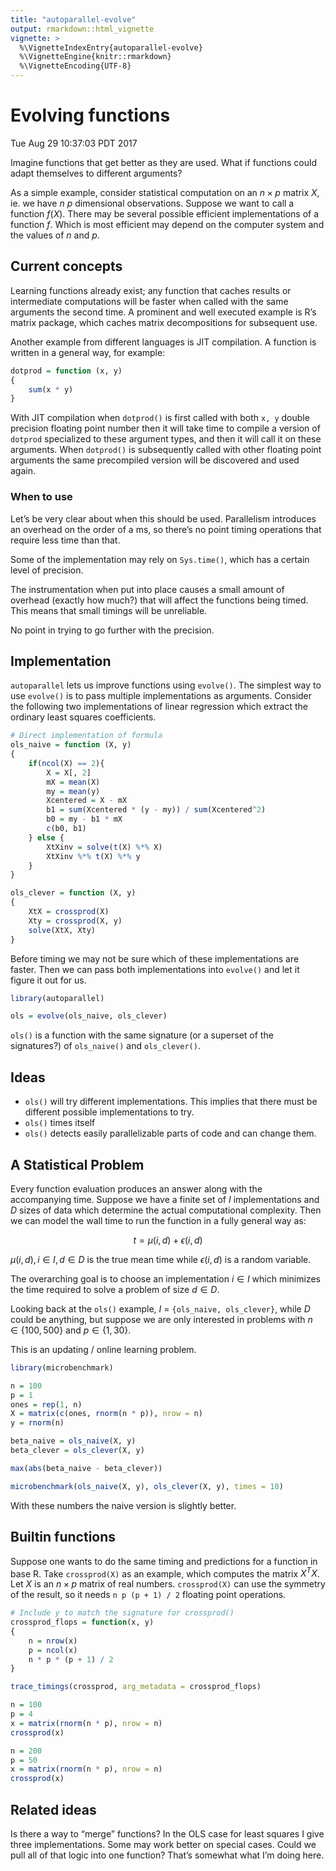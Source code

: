 ```yaml
---
title: "autoparallel-evolve"
output: rmarkdown::html_vignette
vignette: >
  %\VignetteIndexEntry{autoparallel-evolve}
  %\VignetteEngine{knitr::rmarkdown}
  %\VignetteEncoding{UTF-8}
---
```


# Evolving functions

Tue Aug 29 10:37:03 PDT 2017

Imagine functions that get better as they are used. 
What if functions could adapt themselves to different arguments?

As a simple example, consider statistical computation on an $n \times p$
matrix $X$, ie. we have $n$ $p$ dimensional observations. Suppose we want
to call a function $f(X)$. There may be several possible efficient
implementations of a function $f$. Which is most efficient may depend on the
computer system and the values of $n$ and $p$.


## Current concepts

Learning functions already
exist; any function that caches results or intermediate computations will
be faster when called with the same arguments the second time. A prominent
and well executed example is R's matrix package, which caches matrix
decompositions for subsequent use.

Another example from different languages is JIT compilation. A function
is written in a general way, for example:

```R
dotprod = function (x, y)
{
    sum(x * y)
}
```

With JIT compilation when `dotprod()` is first called with both `x, y`
double precision floating point number then it will take time to compile a
version of `dotprod` specialized to these argument types, and then it will
call it on these arguments. When `dotprod()` is subsequently called with other
floating point arguments the same precompiled version will be discovered
and used again.

### When to use

Let's be very clear about when this should be used. Parallelism introduces
an overhead on the order of a ms, so there's no point timing operations
that require less time than that.

Some of the implementation may rely on `Sys.time()`, which has
a certain level of precision.

The instrumentation when put into place causes a small amount of overhead
(exactly how much?) that will affect the functions being timed. This means
that small timings will be unreliable.

No point in trying to go further with the precision.

## Implementation

`autoparallel` lets us improve functions using `evolve()`. The simplest
way to use `evolve()` is to pass multiple implementations as arguments.
Consider the following two implementations of linear regression which
extract the ordinary least squares coefficients.

```R

# Direct implementation of formula
ols_naive = function (X, y)
{
    if(ncol(X) == 2){
        X = X[, 2]
        mX = mean(X)
        my = mean(y)
        Xcentered = X - mX
        b1 = sum(Xcentered * (y - my)) / sum(Xcentered^2)
        b0 = my - b1 * mX
        c(b0, b1)
    } else {
        XtXinv = solve(t(X) %*% X)
        XtXinv %*% t(X) %*% y
    }
}

ols_clever = function (X, y)
{
    XtX = crossprod(X)
    Xty = crossprod(X, y)
    solve(XtX, Xty)
}

```

Before timing we may not be sure which of these implementations are faster.
Then we can pass both implementations into `evolve()` and let it figure
it out for us.

```R

library(autoparallel)

ols = evolve(ols_naive, ols_clever)

```

`ols()` is a function with the same signature (or a superset of the
signatures?) of `ols_naive()` and `ols_clever()`. 

## Ideas

- `ols()` will try different implementations. This implies that there must
  be different possible implementations to try.
- `ols()` times itself
- `ols()` detects easily parallelizable parts of code and can change them.

## A Statistical Problem

Every function evaluation produces an answer along with the accompanying
time. Suppose we have a finite set of $I$ implementations and $D$
sizes of data which determine the actual computational complexity.
Then we can model the wall time to run the function in a fully general way as:

$$
    t = \mu(i, d) + \epsilon(i, d)
$$

$\mu(i, d), i \in I, d \in D$ is the true mean time while $\epsilon(i, d)$
is a random variable.

The overarching goal is to choose an implementation $i \in I$ which
minimizes the time required to solve a problem of size $d \in D$.

Looking back at the `ols()` example, $I$ = `{ols_naive, ols_clever}`, while
$D$ could be anything, but suppose we are only interested in problems with
$n \in \{ 100, 500 \}$ and $p \in \{1, 30\}$.

This is an updating / online learning problem.


```R

library(microbenchmark)

n = 100
p = 1
ones = rep(1, n)
X = matrix(c(ones, rnorm(n * p)), nrow = n)
y = rnorm(n)

beta_naive = ols_naive(X, y)
beta_clever = ols_clever(X, y)

max(abs(beta_naive - beta_clever))

microbenchmark(ols_naive(X, y), ols_clever(X, y), times = 10)

```

With these numbers the naive version is slightly better.


## Builtin functions

Suppose one wants to do the same timing and predictions for a function in
base R. Take `crossprod(X)` as an example, which computes the matrix $X^T
X$. Let $X$ is an $n \times p$ matrix of real numbers. `crossprod(X)` can
use the symmetry of the result, so it needs `n p (p + 1) / 2` floating
point operations.

```R

# Include y to match the signature for crossprod()
crossprod_flops = function(x, y)
{
    n = nrow(x)
    p = ncol(x)
    n * p * (p + 1) / 2
}

trace_timings(crossprod, arg_metadata = crossprod_flops)

n = 100
p = 4
x = matrix(rnorm(n * p), nrow = n)
crossprod(x)

n = 200
p = 50
x = matrix(rnorm(n * p), nrow = n)
crossprod(x)

```


## Related ideas

Is there a way to "merge" functions? In the OLS case for least squares I
give three implementations. Some may work better on special cases. Could we
pull all of that logic into one function? That's somewhat what I'm doing
here.
